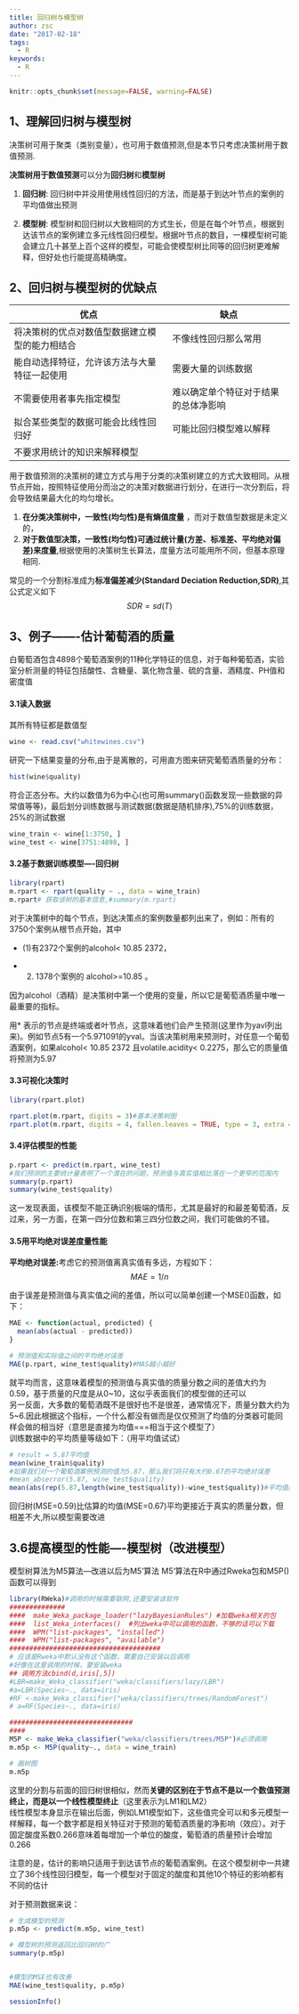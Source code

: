 ```yaml
---
title: 回归树与模型树
author: zsc
date: "2017-02-18"
tags:
  - R
keywords:
  - R
---
```


```r
knitr::opts_chunk$set(message=FALSE, warning=FALSE)
```

## 1、理解回归树与模型树
决策树可用于聚类（类别变量），也可用于数值预测,但是本节只考虑决策树用于数值预测.

**决策树用于数值预测**可以分为**回归树**和**模型树**

1. **回归树**: 回归树中并没用使用线性回归的方法，而是基于到达叶节点的案例的平均值做出预测

2. **模型树**: 模型树和回归树以大致相同的方式生长，但是在每个叶节点，根据到达该节点的案例建立多元线性回归模型。根据叶节点的数目，一棵模型树可能会建立几十甚至上百个这样的模型，可能会使模型树比同等的回归树更难解释，但好处也行能提高精确度。  


## 2、回归树与模型树的优缺点

| 优点                      | 缺点                 |
| ----------------------- | ------------------ |
| 将决策树的优点对数值型数据建立模型的能力相结合 | 不像线性回归那么常用         |
| 能自动选择特征，允许该方法与大量特征一起使用  | 需要大量的训练数据          |
| 不需要使用者事先指定模型            | 难以确定单个特征对于结果的总体净影响 |
| 拟合某些类型的数据可能会比线性回归好      | 可能比回归模型难以解释        |
| 不要求用统计的知识来解释模型          |                    |

用于数值预测的决策树的建立方式与用于分类的决策树建立的方式大致相同。从根节点开始，按照特征使用分而治之的决策对数据进行划分，在进行一次分割后，将会导致结果最大化的均匀增长。

1. **在分类决策树中，一致性(均匀性)是有熵值度量** ，而对于数值型数据是未定义的，
2. **对于数值型决策，一致性(均匀性)可通过统计量(方差、标准差、平均绝对偏差)来度量**,根据使用的决策树生长算法，度量方法可能用所不同，但基本原理相同.

常见的一个分割标准成为**标准偏差减少(Standard Deciation Reduction,SDR)**,其公式定义如下$$SDR=sd(T)$$

## 3、例子-------估计葡萄酒的质量

白葡萄酒包含4898个葡萄酒案例的11种化学特征的信息，对于每种葡萄酒，实验室分析测量的特征包括酸性、含糖量、氯化物含量、硫的含量、酒精度、PH值和密度值

#### 3.1读入数据

其所有特征都是数值型
```r
wine <- read.csv("whitewines.csv")
```
研究一下结果变量的分布,由于是离散的，可用直方图来研究葡萄酒质量的分布：
```r
hist(wine$quality)
```

符合正态分布。大约以数值为6为中心(也可用summary()函数发现一些数据的异常值等等)，最后划分训练数据与测试数据(数据是随机排序),75%的训练数据，25%的测试数据

```r
wine_train <- wine[1:3750, ]
wine_test <- wine[3751:4898, ]
```
#### 3.2基于数据训练模型----回归树
```r
library(rpart)
m.rpart <- rpart(quality ~ ., data = wine_train)
m.rpart# 获取该树的基本信息,#summary(m.rpart)
```

对于决策树中的每个节点，到达决策点的案例数量都列出来了，例如：所有的3750个案例从根节点开始，其中

- (1)有2372个案例的alcohol< 10.85 2372，


- (2) 1378个案例的 alcohol>=10.85  。

因为alcohol（酒精）是决策树中第一个使用的变量，所以它是葡萄酒质量中唯一最重要的指标。

用* 表示的节点是终端或者叶节点，这意味着他们会产生预测(这里作为yavl列出来)。例如节点5有一个5.971091的yval。当该决策树用来预测时，对任意一个葡萄酒案例，如果alcohol< 10.85 2372 且volatile.acidity< 0.2275，那么它的质量值将预测为5.97  

####  3.3可视化决策时
```r
library(rpart.plot)

rpart.plot(m.rpart, digits = 3)#基本决策树图
rpart.plot(m.rpart, digits = 4, fallen.leaves = TRUE, type = 3, extra = 101)#对图表的一些调整
```

#### 3.4评估模型的性能

```r
p.rpart <- predict(m.rpart, wine_test)
#我们预测的主要统计量表明了一个潜在的问题，预测值与真实值相比落在一个更窄的范围内
summary(p.rpart)
summary(wine_test$quality)
```
这一发现表面，该模型不能正确识别极端的情形，尤其是最好的和最差葡萄酒，反过来，另一方面，在第一四分位数和第三四分位数之间，我们可能做的不错。

#### 3.5用平均绝对误差度量性能

**平均绝对误差:**考虑它的预测值离真实值有多远，方程如下：$$MAE=1/n$$

由于误差是预测值与真实值之间的差值，所以可以简单创建一个MSE()函数，如下：
```r
MAE <- function(actual, predicted) {
  mean(abs(actual - predicted))  
}

# 预测值和实际值之间的平均绝对误差
MAE(p.rpart, wine_test$quality)#MAS越小越好
```

就平均而言，这意味着模型的预测值与真实值的质量分数之间的差值大约为0.59，基于质量的尺度是从0~10，这似乎表面我们的模型做的还可以  
另一反面，大多数的葡萄酒既不是很好也不是很差，通常情况下，质量分数大约为5~6.因此根据这个指标，一个什么都没有做而是仅仅预测了均值的分类器可能同样会做的相当好（意思是直接为均值===相当于这个模型了）   
训练数据中的平均质量等级如下：（用平均值试试）
```r
# result = 5.87平均值
mean(wine_train$quality) 
#如果我们对一个葡萄酒案例预测的值为5.87，那么我们将只有大约0.67的平均绝对误差
#mean_abserror(5.87, wine_test$quality)
mean(abs(rep(5.87,length(wine_test$quality))-wine_test$quality))#平均值的MAE为0.67
```
回归树(MSE=0.59)比估算的均值(MSE=0.67)平均更接近于真实的质量分数，但相差不大,所以模型需要改进

## 3.6提高模型的性能----模型树（改进模型）
模型树算法为M5算法---改进以后为M5’算法
M5‘算法在R中通过Rweka包和M5P()函数可以得到


```r
library(RWeka)#调用的时候需要联网,还要安装该软件
##############
####  make_Weka_package_loader("lazyBayesianRules") #加载weka相关的包
####  list_Weka_interfaces()  #列出weka中可以调用的函数，不够的话可以下载
####  WPM("list-packages", "installed")
####  WPM("list-packages", "available")
######################################
# 应该是Rweka中默认没有这个函数，需要自己安装以后调用
#好像在这里调用的时候，要安装weka
## 调用方法cbind(d,iris[,5])
#LBR=make_Weka_classifier("weka/classifiers/lazy/LBR")
#a=LBR(Species~., data=iris)
#RF <-make_Weka_classifier("weka/classifiers/trees/RandomForest")
# a=RF(Species~., data=iris)

###############################
####
M5P <- make_Weka_classifier("weka/classifiers/trees/M5P")#必须调用
m.m5p <- M5P(quality~., data = wine_train)

# 画树图
m.m5p
```
这里的分割与前面的回归树很相似，然而**关键的区别在于节点不是以一个数值预测终止，而是以一个线性模型终止**（这里表示为LM1和LM2）  
线性模型本身显示在输出后面，例如LM1模型如下，这些值完全可以和多元模型一样解释，每一个数字都是相关特征对于预测的葡萄酒质量的净影响（效应）。对于固定酸度系数0.266意味着每增加一个单位的酸度，葡萄酒的质量预计会增加0.266


注意的是，估计的影响只适用于到达该节点的葡萄酒案例。在这个模型树中一共建立了36个线性回归模型，每一个模型对于固定的酸度和其他10个特征的影响都有不同的估计

对于预测数据来说：
```r
# 生成模型的预测
p.m5p <- predict(m.m5p, wine_test)

# 模型树的预测返回比回归树的广
summary(p.m5p)


#模型的MSE也有改善
MAE(wine_test$quality, p.m5p)

```


```r
sessionInfo()
```


